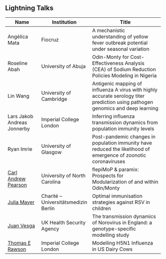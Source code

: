 ## Lightning Talks

| Name                      | Institution         | Title |
|---------------------------|--------------------|---------------------------------------------------------------|
| Angélica Mata             | Fiocruz | A mechanistic understanding of yellow fever outbreak potential under seasonal variation |
| Roseline Abah             | University of Abuja | Odin-Monty for Cost-Effectiveness Analysis (CEA) of Sodium Reduction Policies Modeling in Nigeria |
| Lin Wang                  | University of Cambridge | Antigenic mapping of influenza A virus with highly accurate serology titer prediction using pathogen genomics and deep learning |
| Lars Jakob Andreas Jonnerby | Imperial College London | Inferring influenza transmission dynamics from population immunity levels |
| Ryan Imrie                | University of Glasgow | Post-pandemic changes in population immunity have reduced the likelihood of emergence of zoonotic coronaviruses |
| [Carl Andrew Pearson](https://github.com/pearsonca)       | University of North Carolina | flepiMoP & paramix: Prospects for Modularization of and within Odin/Monty |
| [Julia Mayer](https://globalhealth.charite.de/en/metas/person/person/address_detail/julia_stephanie_mayer)               | Charité – Universitätsmedizin Berlin | Optimal immunisation strategies against RSV in children |
| [Juan Vesga](https://www.linkedin.com/in/juan-vesga-96182834/?originalSubdomain=uk)                | UK Health Security Agency | The transmission dynamics of Norovirus in England: a genotype-specific modelling study |
| [Thomas E Rawson](https://profiles.imperial.ac.uk/t.rawson)           | Imperial College London | Modelling H5N1 Influenza in US Dairy Cows |


